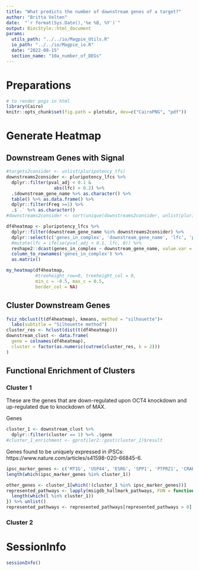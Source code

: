 ```yaml
---
title: "What predicts the number of downstream genes of a target?"
author: "Britta Velten"
date:  "`r format(Sys.Date(),'%e %B, %Y')`"
output: BiocStyle::html_document
params:
  utils_path: "../../io/Magpie_Utils.R"
  io_path: "../../io/Magpie_io.R"
  date: "2022-08-15"
  section_name: "10a_number_of_DEGs"
---
```


# Preparations
```r
# to render pngs in html
library(Cairo)
knitr::opts_chunk$set(fig.path = plotsdir, dev=c("CairoPNG", "pdf"))
```

# Generate Heatmap

## Downstream Genes with Signal

```r
#targets2consider <- unlist(pluripotency_tfs)
downstreams2consider <- pluripotency_lfcs %>%
  dplyr::filter(pval_adj < 0.1 & 
                  abs(lfc) > 0.2) %>%
  .$downstream_gene_name %>% as.character() %>%
  table() %>% as.data.frame() %>%
  dplyr::filter(Freq >=1) %>%
  .$`.` %>% as.character()
#downstreams2consider <- sort(unique(downstreams2consider, unlist(pluripotency_tfs)))

df4heatmap <- pluripotency_lfcs %>%
  dplyr::filter(downstream_gene_name %in% downstreams2consider) %>%
  dplyr::select(c('genes_in_complex', 'downstream_gene_name', 'lfc', 'pval_adj')) %>%
  #mutate(lfc = ifelse(pval_adj < 0.1, lfc, 0)) %>%
  reshape2::dcast(genes_in_complex ~ downstream_gene_name, value.var = 'lfc') %>%
  column_to_rownames('genes_in_complex') %>%
  as.matrix()

my_heatmap(df4heatmap,
           #treeheight_row=0, treeheight_col = 0,
           min_c = -0.5, max_c = 0.5,
           border_col = NA)
```

## Cluster Downstream Genes

```r
fviz_nbclust(t(df4heatmap), kmeans, method = "silhouette")+
  labs(subtitle = "Silhouette method")
cluster_res <- hclust(dist(t(df4heatmap)))
downstream_clust <- data.frame(
  gene = colnames(df4heatmap),
  cluster = factor(as.numeric(cutree(cluster_res, k = 2)))
)
```


## Functional Enrichment of Clusters
### Cluster 1

These are the genes that are down-regulated upon OCT4 knockdown and up-regulated due to knockdown of MAX.

Genes 



```r
cluster_1 <- downstream_clust %>%
  dplyr::filter(cluster == 1) %>% .$gene
#cluster_1_enrichment <- gprofiler2::gost(cluster_1)$result
```

Genes found to be uniquely expressed in iPSCs: https://www.nature.com/articles/s41598-020-66845-6. 

```r
ipsc_marker_genes <- c('MT1G', 'USP44', 'ESRG', 'SPP1', 'PTPRZ1', 'CRABP1', 'CNMD', 'THY1', 'VSNL1', 'HHLA1', 'SFRP2')
length(which(ipsc_marker_genes %in% cluster_1))

other_genes <- cluster_1[which(!(cluster_1 %in% ipsc_marker_genes))]
represented_pathways <- lapply(msigdb_hallmark_pathways, FUN = function(l){
  length(which(l %in% cluster_1))
}) %>% unlist()
represented_pathways <- represented_pathways[represented_pathways > 0]
```

### Cluster 2
# SessionInfo
```r
sessionInfo()
```



